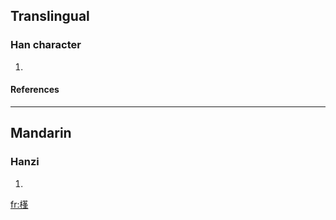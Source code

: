 ==Translingual==
===Han character===
{{Han char|rn=75|rad=木|as=11|sn=15|four=4495<sub>8</sub>|canj=木廿竹十 (DTHJ)}}
# {{defn|Han|sort=木11}}
====References====
{{Han ref|kx=0551.100|dkj=15463|hdz=21275.020|uh=6A25|ud=27173|bh=E5E9|bd=58857}}

----
==Mandarin==
===Hanzi===
{{cmn-hanzi|pin=[[péng]] ([[peng2]])|wg=p'eng<sup>2</sup>}}
# {{defn|Mandarin}}

[[fr:樥]]